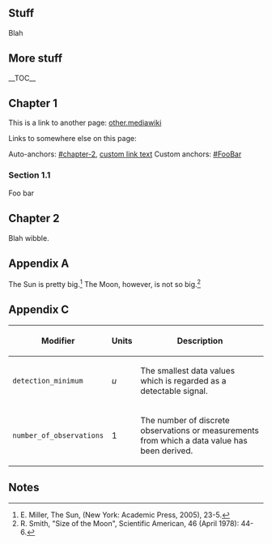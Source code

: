 == Stuff ==
Blah

== More stuff ==

__TOC__

== Chapter 1 ==

This is a link to another page: [[other.mediawiki]]

Links to somewhere else on this page:

Auto-anchors: [[#chapter-2]], [[#chapter-2|custom link text]]
Custom anchors: [[#FooBar]]

=== Section 1.1 ===

<div id="FooBar">Foo bar</div>

== Chapter 2 ==

Blah wibble.

== Appendix A ==

The Sun is pretty big.<ref>E. Miller, The Sun, (New York: Academic Press, 2005), 23-5.</ref>
The Moon, however, is not so big.<ref>R. Smith, "Size of the Moon", Scientific American, 46 (April 1978): 44-6.</ref>

== Appendix C ==

{|
!Modifier
!Units
!Description
|-
|<tt>detection_minimum</tt>
|''u''
| The smallest data values which is regarded as a detectable signal.
|-
|<tt>number_of_observations</tt>
|1
|The number of discrete observations or measurements from which a data value has been derived.
|}

==Notes==
<references />
